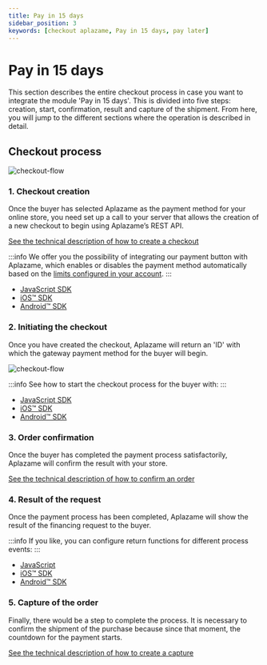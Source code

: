 ```yaml
---
title: Pay in 15 days
sidebar_position: 3
keywords: [checkout aplazame, Pay in 15 days, pay later]
---
```


# Pay in 15 days
This section describes the entire checkout process in case you want to integrate the module 'Pay in 15 days'. This is divided into five steps: creation, start, confirmation, result and capture of the shipment. From here, you will jump to the different sections where the operation is described in detail.

## Checkout process
![checkout-flow](/img/checkout-paylater-integration-flow-en.svg)

### 1. Checkout creation
Once the buyer has selected Aplazame as the payment method for your online store, you need set up a call to your server that allows the creation of a new checkout to begin using Aplazame’s REST API.

[See the technical description of how to create a checkout](../checkout-creation/)

:::info
We offer you the possibility of integrating our payment button with Aplazame, which enables or disables the payment method automatically based on the [limits configured in your account](https://ayuda.aplazame.com/hc/es-es/articles/360014973600--C%C3%B3mo-configurar-el-widget-de-Aplazame-en-tu-tienda-).
:::

* [JavaScript SDK](../sdk-javascript/#check-availability-pay-15-days)
* [iOS™ SDK](../sdk-ios/#check-availability-pay-15-days)
* [Android™ SDK](../sdk-android/#check-availability-pay-15-days)

### 2. Initiating the checkout

<div className="row">
  <div className="col col--6 margin-bottom--lg">
    <p>Once you have created the checkout, Aplazame will return an 'ID' with which the gateway payment method for the buyer will begin.</p>
  </div>
  <div className="col col--6 margin-bottom--lg text-right">

  ![checkout-flow](/img/checkout-paylater-1-welcome.svg)
  </div>
</div>


:::info
See how to start the checkout process for the buyer with:
:::

* [JavaScript SDK](../sdk-javascript/#checkout-setup)
* [iOS™ SDK](../sdk-ios/#checkout-setup)
* [Android™ SDK](../sdk-android/#checkout-setup)

### 3. Order confirmation
Once the buyer has completed the payment process satisfactorily, Aplazame will confirm the result with your store.

[See the technical description of how to confirm an order](../checkout-confirmation/)

### 4. Result of the request
Once the payment process has been completed, Aplazame will show the result of the financing request to the buyer.

:::info
If you like, you can configure return functions for different process events:
:::

* [JavaScript](../sdk-javascript/#checkout-result)
* [iOS™ SDK](../sdk-ios/#checkout-result)
* [Android™ SDK](../sdk-android/#checkout-result)


### 5. Capture of the order
Finally, there would be a step to complete the process. It is necessary to confirm the shipment of the purchase because since that moment, the countdown for the payment starts.

[See the technical description of how to create a capture](../checkout-capture/)
